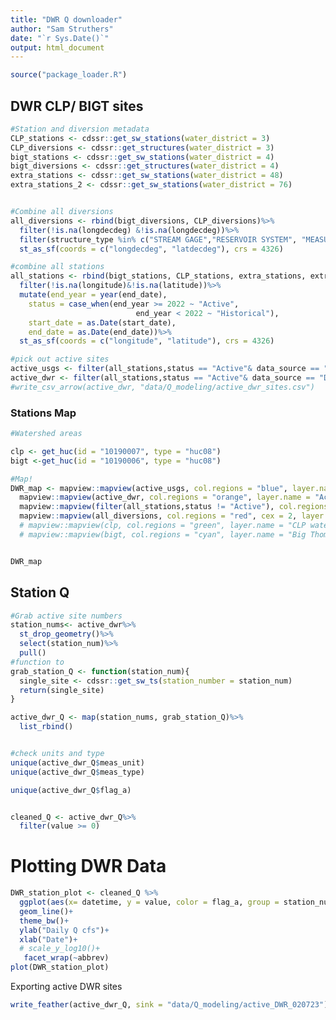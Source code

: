 ```yaml
---
title: "DWR Q downloader"
author: "Sam Struthers"
date: "`r Sys.Date()`"
output: html_document
---
```


```r
source("package_loader.R")
```

## DWR CLP/ BIGT sites

```r




#Station and diversion metadata
CLP_stations <- cdssr::get_sw_stations(water_district = 3)
CLP_diversions <- cdssr::get_structures(water_district = 3)
bigt_stations <- cdssr::get_sw_stations(water_district = 4)
bigt_diversions <- cdssr::get_structures(water_district = 4)
extra_stations <- cdssr::get_sw_stations(water_district = 48)
extra_stations_2 <- cdssr::get_sw_stations(water_district = 76)


#Combine all diversions
all_diversions <- rbind(bigt_diversions, CLP_diversions)%>%
  filter(!is.na(longdecdeg) &!is.na(longdecdeg))%>%
  filter(structure_type %in% c("STREAM GAGE","RESERVOIR SYSTEM", "MEASURING POINT", "RESERVOIR", "DITCH"))%>%
  st_as_sf(coords = c("longdecdeg", "latdecdeg"), crs = 4326)

#combine all stations
all_stations <- rbind(bigt_stations, CLP_stations, extra_stations, extra_stations_2)%>%
  filter(!is.na(longitude)&!is.na(latitude))%>%
  mutate(end_year = year(end_date),
    status = case_when(end_year >= 2022 ~ "Active",
                            end_year < 2022 ~ "Historical"), 
    start_date = as.Date(start_date), 
    end_date = as.Date(end_date))%>%
  st_as_sf(coords = c("longitude", "latitude"), crs = 4326)

#pick out active sites
active_usgs <- filter(all_stations,status == "Active"& data_source == "USGS")
active_dwr <- filter(all_stations,status == "Active"& data_source == "DWR")
#write_csv_arrow(active_dwr, "data/Q_modeling/active_dwr_sites.csv")


```

### Stations Map

```r

#Watershed areas

clp <- get_huc(id = "10190007", type = "huc08")
bigt <-get_huc(id = "10190006", type = "huc08")

#Map!
DWR_map <- mapview::mapview(active_usgs, col.regions = "blue", layer.name = "Active USGS Stations")+
  mapview::mapview(active_dwr, col.regions = "orange", layer.name = "Active DWR Stations")+
  mapview::mapview(filter(all_stations,status != "Active"), col.regions = "purple", layer.name = "Historical Stations")+
  mapview::mapview(all_diversions, col.regions = "red", cex = 2, layer.name = "All Diversions")
  # mapview::mapview(clp, col.regions = "green", layer.name = "CLP watershed")+
  # mapview::mapview(bigt, col.regions = "cyan", layer.name = "Big Thompson Watershed")


DWR_map

```

## Station Q

```r



#Grab active site numbers
station_nums<- active_dwr%>%
  st_drop_geometry()%>%
  select(station_num)%>%
  pull()
#function to 
grab_station_Q <- function(station_num){
  single_site <- cdssr::get_sw_ts(station_number = station_num)
  return(single_site)
}

active_dwr_Q <- map(station_nums, grab_station_Q)%>%
  list_rbind()


#check units and type
unique(active_dwr_Q$meas_unit)
unique(active_dwr_Q$meas_type)

unique(active_dwr_Q$flag_a)


cleaned_Q <- active_dwr_Q%>%
  filter(value >= 0)
```

# Plotting DWR Data

```r



DWR_station_plot <- cleaned_Q %>%
  ggplot(aes(x= datetime, y = value, color = flag_a, group = station_num ))+
  geom_line()+
  theme_bw()+
  ylab("Daily Q cfs")+
  xlab("Date")+
  # scale_y_log10()+
   facet_wrap(~abbrev)
plot(DWR_station_plot)

```

Exporting active DWR sites

```r

write_feather(active_dwr_Q, sink = "data/Q_modeling/active_DWR_020723")

```
